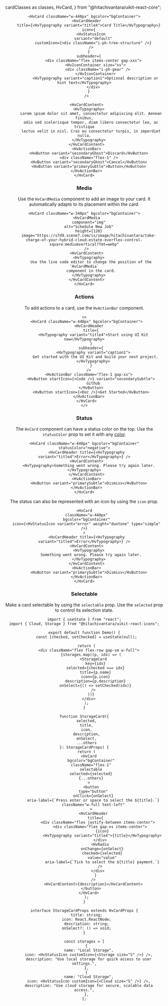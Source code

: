   cardClasses as classes,
  HvCard,
} from "@hitachivantara/uikit-react-core";


<Header
  params={{
    name: "Card",
    classes,
    subComponents: ["Header", "Content", "Media"],
  }}
/>

```tsx live
<HvCard className="w-440px" bgcolor="bgContainer">
  <HvCardHeader
    title={<HvTypography variant="title4">Card Title</HvTypography>}
    icon={
      <HvStatusIcon
        variant="default"
        customIcon={<div className="i-ph-tree-structure" />}
      />
    }
    subheader={
        <div className="flex items-center gap-xxs">
          <HvIconContainer size="xs">
            <div className="i-ph-gear" />
          </HvIconContainer>
          <HvTypography variant="caption1">Optional description or hint text</HvTypography>
        </div>
    }
  />

  <HvCardContent>
    <HvTypography>
      Lorem ipsum dolor sit amet, consectetur adipiscing elit. Aenean finibus,
      odio sed scelerisque tempor, diam libero consectetur leo, ac tristique
      lectus velit in nisl. Cras eu consectetur turpis, in imperdiet nulla.
    </HvTypography>
  </HvCardContent>
  <HvActionBar>
    <HvButton variant="secondaryGhost">Discard</HvButton>
    <div className="flex-1" />
    <HvButton variant="secondaryGhost">Cancel</HvButton>
    <HvButton variant="primarySubtle">Button</HvButton>
  </HvActionBar>
</HvCard>
```

### Media

Use the `HvCardMedia` component to add an image to your card. It automatically adapts to its placement within the card.

```tsx live
<HvCard className="w-340px" bgcolor="bgContainer">
  <HvCardMedia
    component="img"
    alt="Schedule New Job"
    height={120}
    image="https://s7d9.scene7.com/is/image/hitachivantara/take-charge-of-your-hybrid-cloud-estate-everflex-control-square:mediumvertical?fmt=webp"
  />
  <HvCardContent>
    <HvTypography>
      Use the live code editor to change the position of the `HvCardMedia`
      component in the card.
    </HvTypography>
  </HvCardContent>
</HvCard>
```

### Actions

To add actions to a card, use the `HvActionBar` component.

```tsx live
<>
  <HvCard className="w-440px" bgcolor="bgContainer">
    <HvCardHeader
      title={
        <HvTypography variant="title4">Start using UI Kit now</HvTypography>
      }
      subheader={
        <HvTypography variant="caption1">
          Get started with the UI Kit and build your next project.
        </HvTypography>
      }
    />
    <HvActionBar className="flex-1 gap-xs">
      <HvButton startIcon={<Code />} variant="secondarySubtle">
        Github
      </HvButton>
      <HvButton startIcon={<Doc />}>Get Started</HvButton>
    </HvActionBar>
  </HvCard>
</>
```

### Status

The `HvCard` component can have a status color on the top. Use the `statusColor` prop to set it with any [color](/docs/styling#color-prop).

```tsx live
<HvCard className="w-440px" bgcolor="bgContainer" statusColor="negative">
  <HvCardHeader title={<HvTypography variant="title4">Error</HvTypography>} />
  <HvCardContent>
    <HvTypography>Something went wrong. Please try again later.</HvTypography>
  </HvCardContent>
  <HvActionBar>
    <HvButton variant="primarySubtle">Dismiss</HvButton>
  </HvActionBar>
</HvCard>
```

The status can also be represented with an icon by using the `icon` prop.

```tsx live
<HvCard
  className="w-440px"
  bgcolor="bgContainer"
  icon={<HvStatusIcon variant="error" weight="duotone" type="simple" />}
>
  <HvCardHeader title={<HvTypography variant="title4">Error</HvTypography>} />
  <HvCardContent>
    <HvTypography>
      Something went wrong. Please try again later.
    </HvTypography>
  </HvCardContent>
  <HvActionBar>
    <HvButton variant="primarySubtle">Dismiss</HvButton>
  </HvActionBar>
</HvCard>
```

### Selectable

Make a card selectable by using the `selectable` prop. Use the `selected` prop to control its selection state.

```tsx live
import { useState } from "react";
import { Cloud, Storage } from "@hitachivantara/uikit-react-icons";

export default function Demo() {
  const [checked, setChecked] = useState(null);

  return (
    <div className="flex flex-row gap-sm w-full">
      {storages.map((p, idx) => (
        <StorageCard
          key={idx}
          selected={checked === idx}
          title={p.name}
          icon={p.icon}
          description={p.description}
          onSelect={() => setChecked(idx)}
        />
      ))}
    </div>
  );
}

function StorageCard({
  selected,
  title,
  icon,
  description,
  onSelect,
  ...others
}: StorageCardProps) {
  return (
    <HvCard
      bgcolor="bgContainer"
      className="flex-1"
      selectable
      selected={selected}
      {...others}
    >
      <button
        type="button"
        onClick={onSelect}
        aria-label={`Press enter or space to select the ${title}.`}
        className="w-full text-left"
      >
        <HvCardHeader
          title={
            <div className="flex justify-between items-center">
              <div className="flex gap-xs items-center">
                {icon}
                <HvTypography variant="title4">{title}</HvTypography>
              </div>
              <HvRadio
                onChange={onSelect}
                checked={selected}
                value="value"
                aria-label={`Tick to select the ${title} payment.`}
              />
            </div>
          }
        />
        <HvCardContent>{description}</HvCardContent>
      </button>
    </HvCard>
  );
}

interface StorageCardProps extends HvCardProps {
  title: string;
  icon: React.ReactNode;
  description: string;
  onSelect?: () => void;
}

const storages = [
  {
    name: "Local Storage",
    icon: <HvStatusIcon customIcon={<Storage size="S" />} />,
    description: "Use local storage for quick access to user settings.",
  },
  {
    name: "Cloud Storage",
    icon: <HvStatusIcon customIcon={<Cloud size="S" />} />,
    description: "Use cloud storage for secure, scalable data access.",
  },
];
```
